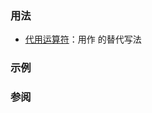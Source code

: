 {{cpp/keyword/title|{{tt|compl}}}}
{{cpp/keyword/navbar}}

===用法===
* [[cpp/language/operator alternative|代用运算符]]：用作 {{tt|~}} 的替代写法

===示例===
{{example
|code=
#include &lt;bitset&gt;
#include &lt;iostream&gt;

using bin = std::bitset&lt;8&gt;;

void show(bin z, const char* s, int n)
{
    if (n == 0) std::cout &lt;&lt; "┌─────────┬──────────┐\n";
    if (n &lt;= 2) std::cout &lt;&lt; "│ "&lt;&lt;s&lt;&lt;" │ " &lt;&lt;z&lt;&lt;" │\n";
    if (n == 2) std::cout &lt;&lt; "└─────────┴──────────┘\n";
}

struct A
{
    compl A() { std::cout &lt;&lt; "A dtor\n"; }
};

int main()
{
    bin x{"01011010"}; show(x, "x      ", 0);
    bin z = compl x;   show(z, "compl x", 2);
    A a;
}
|output=
┌─────────┬──────────┐
│ x       │ 01011010 │
│ compl x │ 10100101 │
└─────────┴──────────┘
A dtor
}}

===参阅===
{{cpp/keyword/alt operators list}}

{{langlinks|de|en|es|fr|it|ja|pt|ru}}